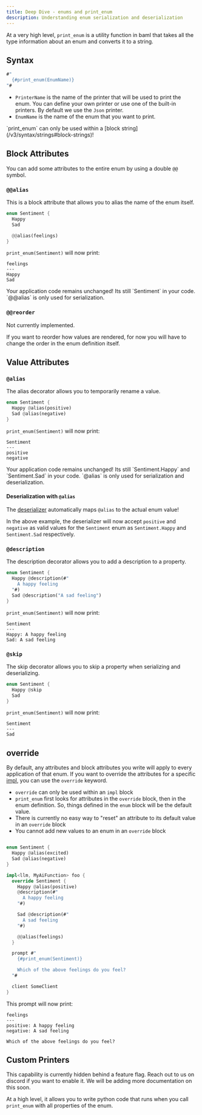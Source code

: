 ```yaml
---
title: Deep Dive - enums and print_enum
description: Understanding enum serialization and deserialization
---
```


At a very high level, `print_enum` is a utility function in baml that takes all the type information about an enum and converts it to a string.

## Syntax

```rust
#"
  {#print_enum(EnumName)}
"#
```

- `PrinterName` is the name of the printer that will be used to print the enum. You can define your own printer or use one of the built-in printers. By default we use the `Json` printer.
- `EnumName` is the name of the enum that you want to print.

<Info>
  `print_enum` can only be used within a [block
  string](/v3/syntax/strings#block-strings)!
</Info>

## Block Attributes

You can add some attributes to the entire enum by using a double `@@` symbol.

### `@@alias`

This is a block attribute that allows you to alias the name of the enum itself.

```rust
enum Sentiment {
  Happy
  Sad

  @@alias(feelings)
}
```

`print_enum(Sentiment)` will now print:

```
feelings
---
Happy
Sad
```

<Tip>
  Your application code remains unchanged! Its still `Sentiment` in your code.
  `@@alias` is only used for serialization.
</Tip>

### `@@reorder`

Not currently implemented.

<Warning>
  If you want to reorder how values are rendered, for now you will have to
  change the order in the enum definition itself.
</Warning>

## Value Attributes

### `@alias`

The alias decorator allows you to temporarily rename a value.

```rust
enum Sentiment {
  Happy @alias(positive)
  Sad @alias(negative)
}
```

`print_enum(Sentiment)` will now print:

```
Sentiment
---
positive
negative
```

<Tip>
  Your application code remains unchanged! Its still `Sentiment.Happy` and
  `Sentiment.Sad` in your code. `@alias` is only used for serialization and
  deserialization.
</Tip>

#### Deserialization with `@alias`

The [deserializer](/v3/syntax/prompt_engineering/type-deserializer) automatically maps `@alias` to the actual enum value!

In the above example, the deserializer will now accept `positive` and `negative` as valid values for the `Sentiment` enum as `Sentiment.Happy` and `Sentiment.Sad` respectively.

### `@description`

The description decorator allows you to add a description to a property.

```rust
enum Sentiment {
  Happy @description(#"
    A happy feeling
  "#)
  Sad @description("A sad feeling")
}
```

`print_enum(Sentiment)` will now print:

```
Sentiment
---
Happy: A happy feeling
Sad: A sad feeling
```

### `@skip`

The skip decorator allows you to skip a property when serializing and deserializing.

```rust
enum Sentiment {
  Happy @skip
  Sad
}
```

`print_enum(Sentiment)` will now print:

```
Sentiment
---
Sad
```

## override

By default, any attributes and block attributes you write will apply to every application of that enum. If you want to override the attributes for a specific [impl](/v3/syntax/impl), you can use the `override` keyword.

- `override` can only be used within an `impl` block
- `print_enum` first looks for attributes in the `override` block, then in the enum definition. So, things defined in the `enum` block will be the default value.
- There is currently no easy way to "reset" an attribute to its default value in an `override` block
- You cannot add new values to an enum in an `override` block

```rust

enum Sentiment {
  Happy @alias(excited)
  Sad @alias(negative)
}

impl<llm, MyAiFunction> foo {
  override Sentiment {
    Happy @alias(positive)
    @description(#"
      A happy feeling
    "#)

    Sad @description(#"
      A sad feeling
    "#)

    @@alias(feelings)
  }

  prompt #"
    {#print_enum(Sentiment)}

    Which of the above feelings do you feel?
  "#

  client SomeClient
}
```

This prompt will now print:

```
feelings
---
positive: A happy feeling
negative: A sad feeling

Which of the above feelings do you feel?
```

## Custom Printers

<Warning>
  This capability is currently hidden behind a feature flag. Reach out to us on
  discord if you want to enable it. We will be adding more documentation on this
  soon.
</Warning>

At a high level, it allows you to write python code that runs when you call `print_enum` with all properties of the enum.
